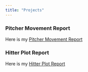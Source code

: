 ```yaml
---
title: "Projects"
---
```


### Pitcher Movement Report

Here is my [Pitcher Movement Report](Pitcher Movement Report.qmd)

### Hitter Plot Report

Here is my [Hitter Plot Report](Hitter Plot Report.qmd)
